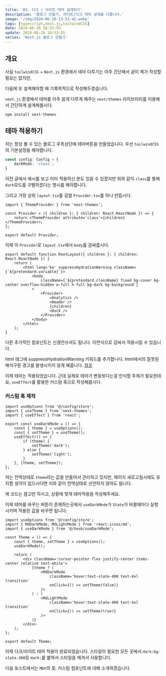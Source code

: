 ```yaml
---
title: '03. 다크 / 라이트 테마 설계하기'
description: '블로그 만들기, 라이트/다크 테마 설계를 다룹니다.'
image: '/img/2024-06-26-13-52-42.webp'
tags: [typescript,next.js,tailwindCSS]
date: 2024-06-26 18:53:55
update: 2024-06-26 18:53:55
series: 'Next.js 블로그 만들기'
---
```


## 개요

사실 `tailwindCSS` + `Next.js` 환경에서 테마 다루기는
아주 간단해서 굳이 제가 작성할 필요는 없지만,

다음에 또 설계해야할 때 기록목적으로 작성해두겠습니다.

`next.js` 환경에서 테마를 아주 쉽게 다루게 해주는 `next/themes` 라이브러리를 이용해서 간단하계 설계해봅시다.

`npm install next-themes`

## 테마 적용하기

저는 항상 볼 수 있는 블로그 우측상단에 테마버튼을 만들었습니다. 우선 `tailwindCSS`의 기본설정을 해야합니다.

```typescript title="tailwind.config.ts"
const config: Config = {
    darkMode: 'class',
}
```

이전 글에서 예시를 보고 이미 적용하신 분도 있을 수 있겠지만
위와 같이 `class`를 통해 `dark`모드를 구별하겠다는 명시를 해야합니다.

그리고 가장 상위 `layout.tsx`를 감쌀 `Provider.tsx`를 하나 만듭시다.

```tsx title="app/Provider.tsx"
import { ThemeProvider } from 'next-themes';

const Provider = ({ children }: { children: React.ReactNode }) => {
    return <ThemeProvider attribute='class'>{children}</ThemeProvider>;
};

export default Provider;
```

이제 이 `Provider`로 `layout.tsx`에서 `body`를 감싸줍시다.

```tsx title="app/layout.tsx"
export default function RootLayout({ children }: { children: React.ReactNode }) {
    return (
        <html lang='ko' suppressHydrationWarning className={`${pretendard.variable}`}>
            <body
                className={`${pretendard.className} fixed bg-cover bg-center overflow-hidden w-full h-full bg-dark bg-background`}
            >
                <Provider>
                    <Analytics />
                    <Header />
                    {children}
                    <Dock />
                </Provider>
            </body>
        </html>
    );
}
```
다른 추가적인 컴포넌트는 신경안쓰셔도 됩니다. 이런식으로
감싸서 적용시킬 수 있습니다.

<Callout type='danger'>html 태그에 suppressHydrationWarning 키워드를 추가합니다. 
html에서의 잘못된 해석구문 경고를 발생시키지 않게 해줍니다. [참조](https://nextjs.org/docs/messages/react-hydration-error)</Callout>

이제 테마는 적용되었습니다. 근데 실제로 테마가 변동됫다는걸
인식할 주체가 필요한데요, `useEffect`를 활용한 커스텀 훅으로 작성해봅시다.


### 커스텀 훅 제작
```tsx title="hook/useDarkMode.ts"
import useOptions from '@/config/store';
import { useTheme } from 'next-themes';
import { useEffect } from 'react';

export const useDarkMode = () => {
    const { theme } = useOptions();
    const { setTheme } = useTheme();
    useEffect(() => {
        if (theme) {
            setTheme('dark');
        } else {
            setTheme('light');
        }
    }, [theme, setTheme]);
};
```

저는 전역상태로 `theme`라는 값을 만들어서 관리하고 있지만,
페이지 새로고침시에도 유지할 생각이 없으시다면 이와 같이 전역상태로 선언하지 않아도 됩니다.

제 코드는 참고만 하시고, 상황에 맞게 테마적용을 작성해주세요.

이제 테마를 바꾸는 버튼이 존재하는곳에서 `useDarkMode`가
`State`가 바뀔때마다 실행시키며 적용된 값을 바꾸면 됩니다.


```tsx title="components/Theme.tsx"
import useOptions from '@/config/store';
import { MdDarkMode, MdLightMode } from 'react-icons/md';
import { useDarkMode } from '@/hook/useDarkMode';

const Theme = () => {
    const { theme, setTheme } = useOptions();
    useDarkMode();

    return (
        <div className='cursor-pointer flex justify-center items-center relative text-white'>
            {theme ? (
                <MdDarkMode
                    className='hover:text-slate-400 text-4xl transition'
                    onClick={() => setTheme(false)}
                />
            ) : (
                <MdLightMode
                    className='hover:text-slate-400 text-4xl transition'
                    onClick={() => setTheme(true)}
                />
            )}
        </div>
    );
};

export default Theme;
```

이제 다크/라이트 테마 적용이 완료되었습니다. 스타일이 필요한
모든 곳에서 `dark:bg-slate-300`등 `dark:`를 붙여서 스타일을 매겨서 사용합니다.

다음 포스트에서는 `MDX`의 꽃, 커스텀 컴포넌트에 대해 소개하겠습니다.